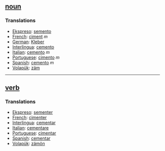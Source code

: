 == [[noun]] == 
=== Translations === 
*[[Ekspreso]]: [[semento]]
*[[French]]: [[ciment]] ''m''
*[[German]]: [[Kleber]] 
*[[Interlingua]]: [[cemento]] 
*[[Italian]]: [[cemento]] ''m''
*[[Portuguese]]: [[cimento]] ''m''
*[[Spanish]]: [[cemento]] ''m''
*[[Volapük]]: [[zäm]]

----

== [[verb]] ==
=== Translations === 
*[[Ekspreso]]: [[sementer]]
*[[French]]: [[cimenter]] 
*[[Interlingua]]: [[cementar]] 
*[[Italian]]: [[cementare]]
*[[Portuguese]]: [[cimentar]]
*[[Spanish]]: [[cementar]]
*[[Volapük]]: [[zämön]]